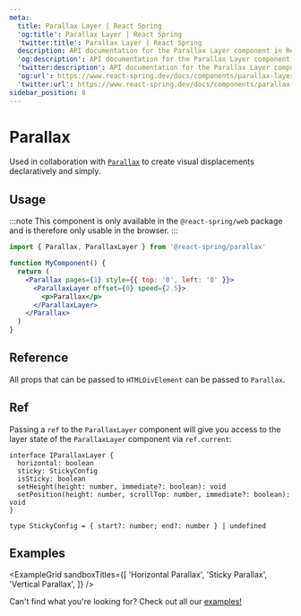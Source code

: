 ```yaml
---
meta:
  title: Parallax Layer | React Spring
  'og:title': Parallax Layer | React Spring
  'twitter:title': Parallax Layer | React Spring
  description: API documentation for the Parallax Layer component in React Spring.
  'og:description': API documentation for the Parallax Layer component in React Spring.
  'twitter:description': API documentation for the Parallax Layer component in React Spring.
  'og:url': https://www.react-spring.dev/docs/components/parallax-layer
  'twitter:url': https://www.react-spring.dev/docs/components/parallax-layer
sidebar_position: 8
---
```


# Parallax

Used in collaboration with [`Parallax`](/docs/components/parallax) to create visual displacements declaratively and simply.

## Usage

:::note
This component is only available in the `@react-spring/web` package and is therefore only usable in the browser.
:::

```jsx
import { Parallax, ParallaxLayer } from '@react-spring/parallax'

function MyComponent() {
  return (
    <Parallax pages={1} style={{ top: '0', left: '0' }}>
      <ParallaxLayer offset={0} speed={2.5}>
        <p>Parallax</p>
      </ParallaxLayer>
    </Parallax>
  )
}
```

## Reference


All props that can be passed to `HTMLDivElement` can be passed to `Parallax`.

<TablesConfiguration data={PARALLAX_LAYER_CONFIG_DATA} />

## Ref

Passing a `ref` to the `ParallaxLayer` component will give you access to the layer state of the `ParallaxLayer` component via `ref.current`:

```tsx
interface IParallaxLayer {
  horizontal: boolean
  sticky: StickyConfig
  isSticky: boolean
  setHeight(height: number, immediate?: boolean): void
  setPosition(height: number, scrollTop: number, immediate?: boolean): void
}

type StickyConfig = { start?: number; end?: number } | undefined
```

## Examples


<ExampleGrid
  sandboxTitles={[
    'Horizontal Parallax',
    'Sticky Parallax',
    'Vertical Parallax',
  ]}
/>

Can't find what you're looking for? Check out all our [examples!](/examples)
